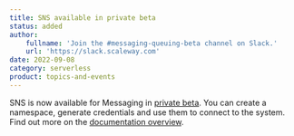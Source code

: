 ```yaml
---
title: SNS available in private beta
status: added
author:
    fullname: 'Join the #messaging-queuing-beta channel on Slack.'
    url: 'https://slack.scaleway.com'
date: 2022-09-08
category: serverless
product: topics-and-events
---
```


SNS is now available for Messaging in [private beta](https://www.scaleway.com/en/betas/). You can create a namespace, generate credentials and use them to connect to the system. Find out more on the [documentation overview](/topics-and-events/).